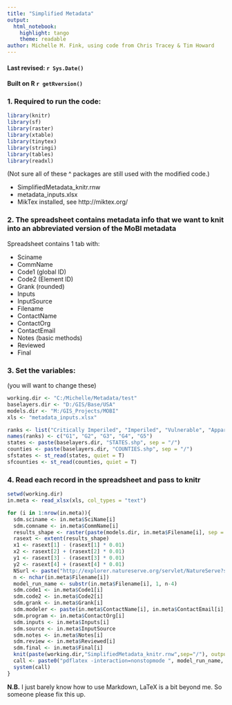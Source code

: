 ```yaml
---
title: "Simplified Metadata"
output: 
  html_notebook: 
    highlight: tango
    theme: readable
author: Michelle M. Fink, using code from Chris Tracey & Tim Howard
---
```

#### Last revised: `r Sys.Date()`
#### Built on R `r getRversion()`

### 1. Required to run the code:  
```r
library(knitr)
library(sf)
library(raster)
library(xtable)
library(tinytex)
library(stringi)
library(tables)
library(readxl)
```
(Not sure all of these ^ packages are still used with the modified code.)


+ SimplifiedMetadata_knitr.rnw
+ metadata_inputs.xlsx
+ MikTex installed, see http://miktex.org/


### 2. The spreadsheet contains metadata info that we want to knit into an abbreviated version of the MoBI metadata
Spreadsheet contains 1 tab with:  

+ Sciname  
+ CommName
+ Code1 (global ID)
+ Code2 (Element ID)  
+ Grank (rounded)
+ Inputs  
+ InputSource  
+ Filename  
+ ContactName  
+ ContactOrg  
+ ContactEmail  
+ Notes (basic methods)  
+ Reviewed  
+ Final  
  
### 3. Set the variables:
(you will want to change these)
```r
working.dir <- "C:/Michelle/Metadata/test"
baselayers.dir <- "D:/GIS/Base/USA"
models.dir <- "M:/GIS_Projects/MOBI"
xls <- "metadata_inputs.xlsx"

ranks <- list("Critically Imperiled", "Imperiled", "Vulnerable", "Apparently Secure", "Secure")
names(ranks) <- c("G1", "G2", "G3", "G4", "G5")
states <- paste(baselayers.dir, "STATES.shp", sep = "/")
counties <- paste(baselayers.dir, "COUNTIES.shp", sep = "/")
sfstates <- st_read(states, quiet = T)
sfcounties <- st_read(counties, quiet = T)
```

### 4. Read each record in the spreadsheet and pass to knitr
```r
setwd(working.dir)
in.meta <- read_xlsx(xls, col_types = "text")

for (i in 1:nrow(in.meta)){
  sdm.sciname <- in.meta$SciName[i]
  sdm.comname <- in.meta$CommName[i]
  results_shape <- raster(paste(models.dir, in.meta$Filename[i], sep = "/"))
  rasext <- extent(results_shape)
  x1 <- rasext[1] - (rasext[1] * 0.01)
  x2 <- rasext[2] + (rasext[2] * 0.01)
  y1 <- rasext[3] - (rasext[3] * 0.01)
  y2 <- rasext[4] + (rasext[4] * 0.01)
  NSurl <- paste("http://explorer.natureserve.org/servlet/NatureServe?searchName=",gsub(" ", "+", sdm.sciname, fixed=TRUE), sep="")
  n <- nchar(in.meta$Filename[i])
  model_run_name <- substr(in.meta$Filename[i], 1, n-4)
  sdm.code1 <- in.meta$Code1[i]
  sdm.code2 <- in.meta$Code2[i]
  sdm.grank <- in.meta$Grank[i]
  sdm.modeler <- paste(in.meta$ContactName[i], in.meta$ContactEmail[i], in.meta$ContactOrg[i], sep = ", ")
  sdm.program <- in.meta$ContactOrg[i]
  sdm.inputs <- in.meta$Inputs[i]
  sdm.source <- in.meta$InputSource
  sdm.notes <- in.meta$Notes[i]
  sdm.review <- in.meta$Reviewed[i]
  sdm.final <- in.meta$Final[i]
  knit(paste(working.dir,"SimplifiedMetadata_knitr.rnw",sep="/"), output=paste(model_run_name, ".tex",sep=""))
  call <- paste0("pdflatex -interaction=nonstopmode ", model_run_name, ".tex")
  system(call)
}
```

**N.B.** I just barely know how to use Markdown, LaTeX is a bit beyond me. So someone please fix this up.